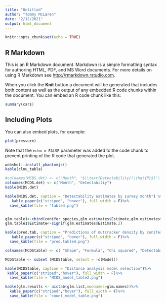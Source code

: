 ---
title: "Untitled"
author: "Tommy McLaren"
date: "2/12/2021"
output: html_document
---

```{r setup, include=FALSE}
knitr::opts_chunk$set(echo = TRUE)
```

## R Markdown

This is an R Markdown document. Markdown is a simple formatting syntax for authoring HTML, PDF, and MS Word documents. For more details on using R Markdown see <http://rmarkdown.rstudio.com>.

When you click the **Knit** button a document will be generated that includes both content as well as the output of any embedded R code chunks within the document. You can embed an R code chunk like this:

```{r cars}
summary(cars)
```

## Including Plots

You can also embed plots, for example:

```{r pressure, echo=FALSE}
plot(pressure)
```

Note that the `echo = FALSE` parameter was added to the code chunk to prevent printing of the R code that generated the plot.

```{r}
webshot::install_phantomjs()
kable(clnu_table)

#colnames(MCDS.det) <- c("Month", "$\\text{Detectability}(\\hat{P}$)")
colnames(MCDS.det) <- c("Month", "Detectabiliy")
kable(MCDS.det)

kable(MCDS.det, caption = "Detectability estimates by survey month") %>%
   kable_paper(c("striped", "hover"), full_width = F)%>%
  save_kable(file = "table4.png")


glm.table1<-cbind(conifer_species,glm.estimates$Estimate,glm.estimates$`2.5 %`,glm.estimates$`97.5 %`)
glm.table1$Estimate<-signif(glm.estimates$Estimate,2)

kable(pred.tab, caption = "Predictions of nutcracker density by conifer forest type") %>%
   kable_paper(c("striped", "hover"), full_width = F)%>%
  save_kable(file = "pred.table4.png")

colnames(MCDStable) <- c( "Shape", "Formula", "Chi squared", "Detectability (P)", "SE (P)", "Delta AIC")

MCDStable <- subset (MCDStable, select = -c(Model))

kable(MCDStable, caption = "Distance analysis model selection")%>%
 kable_paper(c("striped","hover"), full_width = F)%>%
  save_kable(file = "MCDS_model_table2.png")

kable(glm.results <- aictab(glm.list,modnames=glm.names))%>%
  kable_paper(c("striped","hover"), full_width = F)%>%
  save_kable(file = "count_model_table.png")
```

